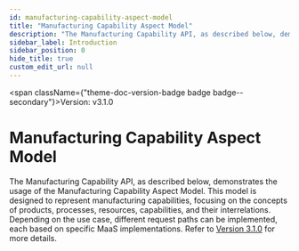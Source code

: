 ```yaml
---
id: manufacturing-capability-aspect-model
title: "Manufacturing Capability Aspect Model"
description: "The Manufacturing Capability API, as described below, demonstrates the usage of the Manufacturing Capability Aspect Model. This model is designed to represent manufacturing capabilities, focusing on the concepts of products, processes, resources, capabilities, and their interrelations. Depending on the use case, different request paths can be implemented, each based on specific MaaS implementations. Refer to [Version 3.1.0](https://github.com/eclipse-tractusx/sldt-semantic-models/tree/main/io.catenax.manufacturing_capability) for more details."
sidebar_label: Introduction
sidebar_position: 0
hide_title: true
custom_edit_url: null
---
```





<span className={"theme-doc-version-badge badge badge--secondary"}>Version: v3.1.0</span>

# Manufacturing Capability Aspect Model



The Manufacturing Capability API, as described below, demonstrates the usage of the Manufacturing Capability Aspect Model. This model is designed to represent manufacturing capabilities, focusing on the concepts of products, processes, resources, capabilities, and their interrelations. Depending on the use case, different request paths can be implemented, each based on specific MaaS implementations. Refer to [Version 3.1.0](https://github.com/eclipse-tractusx/sldt-semantic-models/tree/main/io.catenax.manufacturing_capability) for more details.


      